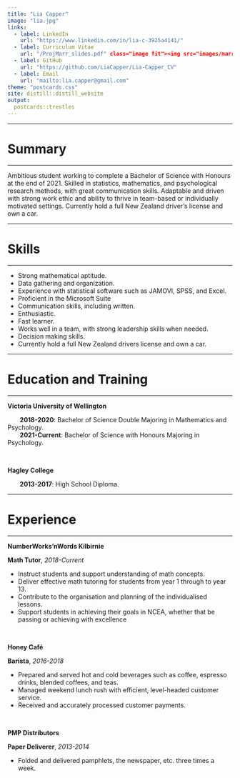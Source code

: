 ```yaml
---
title: "Lia Capper"
image: "lia.jpg"
links:
  - label: LinkedIn
    url: "https://www.linkedin.com/in/lia-c-3925a4141/"
  - label: Curriculum Vitae
    url: "/ProjMarr_slides.pdf" class="image fit"><img src="images/marr_pic.jpg" alt=""></a
  - label: GitHub
    url: "https://github.com/LiaCapper/Lia-Capper_CV"
  - label: Email
    url: "mailto:lia.capper@gmail.com"
theme: "postcards.css"
site: distill::distill_website
output:
  postcards::trestles
---
```

 
---

# Summary

---

Ambitious student working to complete a Bachelor of Science with Honours at the end of 2021. Skilled in statistics, mathematics, and psychological research methods, with great communication skills. Adaptable and driven with strong work ethic and ability to thrive in team-based or individually motivated settings. Currently hold a full New Zealand driver’s license and own a car.


---

# Skills

---

* Strong mathematical aptitude.
* Data gathering and organization.
* Experience with statistical software such as JAMOVI, SPSS, and Excel.
*	Proficient in the Microsoft Suite
* Communication skills, including written.
* Enthusiastic.
* Fast learner.
* Works well in a team, with strong leadership skills when needed.
* Decision making skills.
* Currently hold a full New Zealand drivers license and own a car.

---

# Education and Training

---

**Victoria University of Wellington**

|        **2018-2020**: Bachelor of Science Double Majoring in Mathematics and Psychology.


|        **2021-Current**: Bachelor of Science with Honours Majoring in Psychology.




\

**Hagley College**

|        **2013-2017**: High School Diploma.

---

# Experience

---

**NumberWorks’nWords Kilbirnie**


**Math Tutor**, *2018-Current *

* Instruct students and support understanding of math concepts.
* Deliver effective math tutoring for students from year 1 through to year 13.
* Contribute to the organisation and planning of the individualised lessons.
* Support students in achieving their goals in NCEA, whether that be passing or achieving with excellence

\

**Honey Café**

**Barista**, *2016-2018*

* Prepared and served hot and cold beverages such as coffee, espresso drinks, blended coffees, and teas.
* Managed weekend lunch rush with efficient, level-headed customer service.
* Received and accurately processed customer payments.

\

**PMP Distributors**

**Paper Deliverer**, *2013-2014*

* Folded and delivered pamphlets, the newspaper, etc. three times a week.